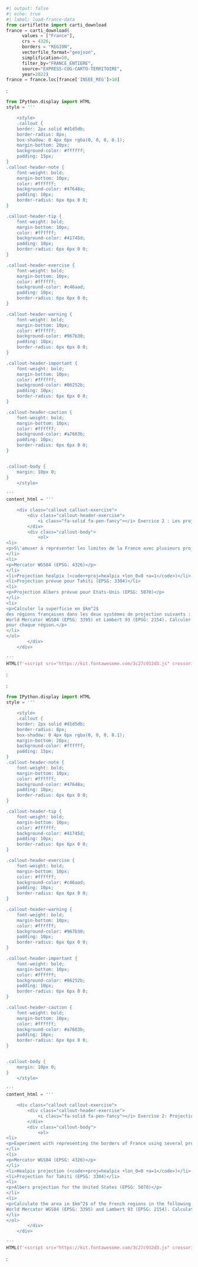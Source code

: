 ```python
#| output: false
#| echo: true
#| label: load-france-data
from cartiflette import carti_download
france = carti_download(
      values = ["France"],
      crs = 4326,
      borders = "REGION",
      vectorfile_format="geojson",
      simplification=50,
      filter_by="FRANCE_ENTIERE",
      source="EXPRESS-COG-CARTO-TERRITOIRE",
      year=2022)
france = france.loc[france['INSEE_REG']>10]
```

::: {.content-visible when-profile="fr"}

:
```python
from IPython.display import HTML
style = '''

    <style>
    .callout {
    border: 2px solid #d1d5db;
    border-radius: 8px;
    box-shadow: 0 4px 6px rgba(0, 0, 0, 0.1);
    margin-bottom: 20px;
    background-color: #ffffff;
    padding: 15px;
}
.callout-header-note {
    font-weight: bold;
    margin-bottom: 10px;
    color: #ffffff;
    background-color: #47648a;
    padding: 10px;
    border-radius: 6px 6px 0 0;
}

.callout-header-tip {
    font-weight: bold;
    margin-bottom: 10px;
    color: #ffffff;
    background-color: #41745d;
    padding: 10px;
    border-radius: 6px 6px 0 0;
}

.callout-header-exercise {
    font-weight: bold;
    margin-bottom: 10px;
    color: #ffffff;
    background-color: #c46aad;
    padding: 10px;
    border-radius: 6px 6px 0 0;
}

.callout-header-warning {
    font-weight: bold;
    margin-bottom: 10px;
    color: #ffffff;
    background-color: #967b30;
    padding: 10px;
    border-radius: 6px 6px 0 0;
}

.callout-header-important {
    font-weight: bold;
    margin-bottom: 10px;
    color: #ffffff;
    background-color: #86252b;
    padding: 10px;
    border-radius: 6px 6px 0 0;
}

.callout-header-caution {
    font-weight: bold;
    margin-bottom: 10px;
    color: #ffffff;
    background-color: #a7663b;
    padding: 10px;
    border-radius: 6px 6px 0 0;
}


.callout-body {
    margin: 10px 0;
}
    </style>
    
'''
content_html = '''

    <div class="callout callout-exercise">
        <div class="callout-header-exercise">
            <i class="fa-solid fa-pen-fancy"></i> Exercice 2 : Les projections, représentations et approximations
        </div>
        <div class="callout-body">
            <ol>
<li>
<p>S\'amuser à représenter les limites de la France avec plusieurs projections:</p>
</li>
<li>
<p>Mercator WGS84 (EPSG: 4326)</p>
</li>
<li>Projection healpix (<code>+proj=healpix +lon_0=0 +a=1</code>)</li>
<li>Projection prévue pour Tahiti (EPSG: 3304)</li>
<li>
<p>Projection Albers prévue pour Etats-Unis (EPSG: 5070)</p>
</li>
<li>
<p>Calculer la superficie en $km^2$
des régions françaises dans les deux systèmes de projection suivants : 
World Mercator WGS84 (EPSG: 3395) et Lambert 93 (EPSG: 2154). Calculer la différence en $km^2$
pour chaque région.</p>
</li>
</ol>
        </div>
    </div>
    
'''
HTML(f'<script src="https://kit.fontawesome.com/3c27c932d3.js" crossorigin="anonymous"></script>\n{style}\n{content_html}')

```
:
:::

::: {.content-visible when-profile="en"}

:
```python
from IPython.display import HTML
style = '''

    <style>
    .callout {
    border: 2px solid #d1d5db;
    border-radius: 8px;
    box-shadow: 0 4px 6px rgba(0, 0, 0, 0.1);
    margin-bottom: 20px;
    background-color: #ffffff;
    padding: 15px;
}
.callout-header-note {
    font-weight: bold;
    margin-bottom: 10px;
    color: #ffffff;
    background-color: #47648a;
    padding: 10px;
    border-radius: 6px 6px 0 0;
}

.callout-header-tip {
    font-weight: bold;
    margin-bottom: 10px;
    color: #ffffff;
    background-color: #41745d;
    padding: 10px;
    border-radius: 6px 6px 0 0;
}

.callout-header-exercise {
    font-weight: bold;
    margin-bottom: 10px;
    color: #ffffff;
    background-color: #c46aad;
    padding: 10px;
    border-radius: 6px 6px 0 0;
}

.callout-header-warning {
    font-weight: bold;
    margin-bottom: 10px;
    color: #ffffff;
    background-color: #967b30;
    padding: 10px;
    border-radius: 6px 6px 0 0;
}

.callout-header-important {
    font-weight: bold;
    margin-bottom: 10px;
    color: #ffffff;
    background-color: #86252b;
    padding: 10px;
    border-radius: 6px 6px 0 0;
}

.callout-header-caution {
    font-weight: bold;
    margin-bottom: 10px;
    color: #ffffff;
    background-color: #a7663b;
    padding: 10px;
    border-radius: 6px 6px 0 0;
}


.callout-body {
    margin: 10px 0;
}
    </style>
    
'''
content_html = '''

    <div class="callout callout-exercise">
        <div class="callout-header-exercise">
            <i class="fa-solid fa-pen-fancy"></i> Exercise 2: Projections, representations, and approximations
        </div>
        <div class="callout-body">
            <ol>
<li>
<p>Experiment with representing the borders of France using several projections:</p>
</li>
<li>
<p>Mercator WGS84 (EPSG: 4326)</p>
</li>
<li>Healpix projection (<code>+proj=healpix +lon_0=0 +a=1</code>)</li>
<li>Projection for Tahiti (EPSG: 3304)</li>
<li>
<p>Albers projection for the United States (EPSG: 5070)</p>
</li>
<li>
<p>Calculate the area in $km^2$ of the French regions in the following two projection systems:
World Mercator WGS84 (EPSG: 3395) and Lambert 93 (EPSG: 2154). Calculate the difference in $km^2$ for each region.</p>
</li>
</ol>
        </div>
    </div>
    
'''
HTML(f'<script src="https://kit.fontawesome.com/3c27c932d3.js" crossorigin="anonymous"></script>\n{style}\n{content_html}')

```
:
:::